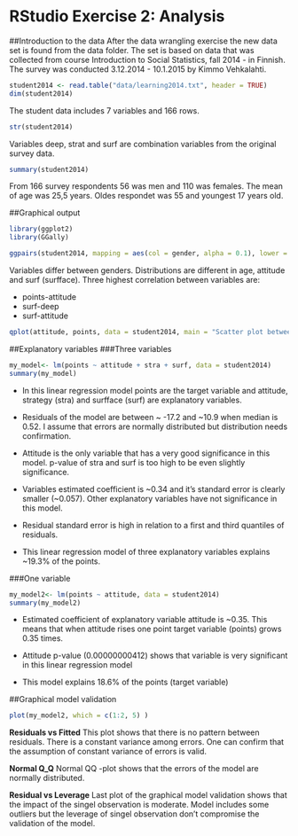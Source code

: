 # RStudio Exercise 2: Analysis

<!--/*Describe the work you have done this week and summarize your learning.*

- Describe your work and results clearly. 
- Assume the reader has an introductory course level understanding of writing and reading R code as well as statistical methods
- Assume the reader has no previous knowledge of your data or the more advanced methods you are using  /-->

##Introduction to the data
After the data wrangling exercise the new data set is found from the data folder. The set is based on data that was collected from course Introduction to Social Statistics, fall 2014 - in Finnish. The survey was conducted  3.12.2014 - 10.1.2015 by Kimmo Vehkalahti.
```r
student2014 <- read.table("data/learning2014.txt", header = TRUE)
dim(student2014)
```
The student data includes 7 variables and 166 rows.
```r
str(student2014)
```
Variables deep, strat and surf are combination variables from the original survey data.

```r
summary(student2014)
```
From 166 survey respondents 56 was men and 110 was females. The mean of age was 25,5 years. Oldes respondet was 55 and youngest 17 years old.

##Graphical output
```r
library(ggplot2)
library(GGally)
```

```r
ggpairs(student2014, mapping = aes(col = gender, alpha = 0.1), lower = list(combo = wrap("facethist", bins = 20)))
```  

Variables differ between genders. Distributions are different in age, attitude and surf (surfface). Three highest correlation between variables are:

* points-attitude
* surf-deep
* surf-attitude


```r
qplot(attitude, points, data = student2014, main = "Scatter plot between attitude and points") + geom_smooth(method = "lm")
```

##Explanatory variables
###Three variables
```r
my_model<- lm(points ~ attitude + stra + surf, data = student2014)
summary(my_model)
```

* In this linear regression model points are the target variable and attitude, strategy (stra) and surfface (surf) are explanatory variables.

* Residuals of the model are between ~ -17.2 and ~10.9 when median is 0.52. I assume that errors are normally distributed but distribution needs confirmation.

* Attitude is the only variable that has a very good significance in this model. p-value of stra and surf is too high to be even slightly significance.  

* Variables estimated coefficient is ~0.34 and it's standard error is clearly smaller (~0.057). Other explanatory variables have not significance in this model.
 
* Residual standard error is high in relation to a first and third quantiles of residuals. 

* This linear regression model of three explanatory variables explains ~19.3% of the points.

###One variable
```r
my_model2<- lm(points ~ attitude, data = student2014)
summary(my_model2)
``` 
 
* Estimated coefficient of explanatory variable attitude is ~0.35. This means that when attitude rises one point target variable (points) grows 0.35 times.

* Attitude p-value (0.00000000412) shows that variable is very significant in this linear regression model

* This model explains 18.6% of the points (target variable)

##Graphical model validation
```r
plot(my_model2, which = c(1:2, 5) )
```

**Residuals vs Fitted**
This plot shows that there is no pattern between residuals. There is a constant variance among errors. One can confirm that the assumption of constant variance of errors is valid.  

**Normal Q_Q**
Normal QQ -plot shows that the errors of the model are normally distributed.

**Residual vs Leverage**
Last plot of the graphical model validation shows that the impact of the singel observation is moderate. Model includes some outliers but the leverage of singel observation don't compromise the validation of the model.